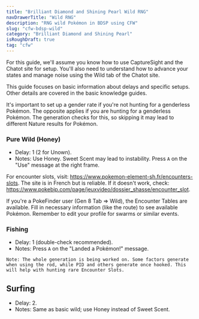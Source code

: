 ```yaml
---
title: "Brilliant Diamond and Shining Pearl Wild RNG"
navDrawerTitle: "Wild RNG"
description: "RNG wild Pokémon in BDSP using CFW"
slug: "cfw-bdsp-wild"
category: "Brilliant Diamond and Shining Pearl"
isRoughDraft: true
tag: "cfw"
---
```


For this guide, we'll assume you know how to use CaptureSight and the Chatot site for setup. You'll also need to understand how to advance your states and manage noise using the Wild tab of the Chatot site.

This guide focuses on basic information about delays and specific setups. Other details are covered in the basic knowledge guides.

It's important to set up a gender rate if you're not hunting for a genderless Pokémon. The opposite applies if you are hunting for a genderless Pokémon. The generation checks for this, so skipping it may lead to different Nature results for Pokémon.

### Pure Wild (Honey)

- Delay: 1 (2 for Unown).
- Notes: Use Honey. Sweet Scent may lead to instability. Press `A` on the "Use" message at the right frame.

For encounter slots, visit: https://www.pokemon-element-sh.fr/encounters-slots. The site is in French but is reliable. If it doesn't work, check: https://www.pokebip.com/page/jeuxvideo/dossier_shasse/encounter_slot.

If you're a PokeFinder user (Gen 8 Tab => Wild), the Encounter Tables are available. Fill in necessary information (like the route) to see available Pokémon. Remember to edit your profile for swarms or similar events.

### Fishing

- Delay: 1 (double-check recommended).
- Notes: Press `A` on the "Landed a Pokémon!" message.

```
Note: The whole generation is being worked on. Some factors generate when using the rod, while PID and others generate once hooked. This will help with hunting rare Encounter Slots.
```

## Surfing

- Delay: 2.
- Notes: Same as basic wild; use Honey instead of Sweet Scent.
